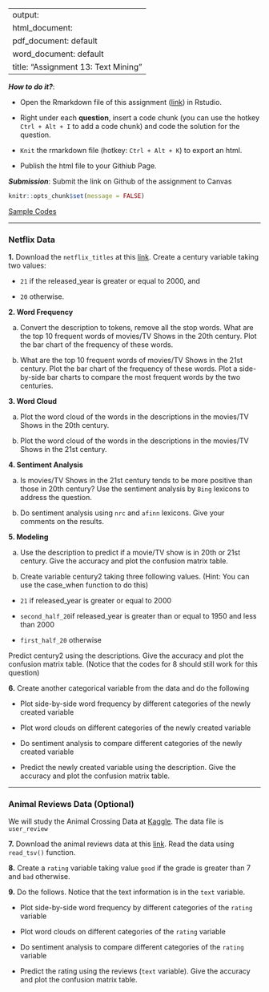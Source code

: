 
---
output: 
  html_document:
  pdf_document: default
  word_document: default
title: "Assignment 13: Text Mining"
---

***How to do it?***: 

- Open the Rmarkdown file of this assignment ([link](assignment13.Rmd)) in Rstudio. 

- Right under each **question**, insert  a code chunk (you can use the hotkey `Ctrl + Alt + I` to add a code chunk) and code the solution for the question. 

- `Knit` the rmarkdown file (hotkey: `Ctrl + Alt + K`) to export an html.  

-  Publish the html file to your Githiub Page. 

***Submission***: Submit the link on Github of the assignment to Canvas

```{r setup, include=FALSE}
knitr::opts_chunk$set(message = FALSE)
```


[Sample Codes](text_mining_sample_codes2.html)

-------

### Netflix Data

**1.** Download the `netflix_titles` at this [link](../data/netflix_titles.csv).  Create a century variable taking two values:

  - `21` if the released_year is greater or equal to 2000, and
  
  - `20` otherwise. 
    
**2. Word Frequency**    

  a. Convert the description to tokens, remove all the stop words. What are the top 10 frequent words of movies/TV Shows in the 20th century.  Plot the bar chart of the frequency of these words. 

  b. What are the top 10 frequent words of movies/TV Shows in the 21st century. Plot the bar chart of the frequency of these words. Plot a side-by-side bar charts to compare the most frequent words by the two centuries. 

**3. Word Cloud**

  a. Plot the word cloud of the words in the descriptions in the movies/TV Shows in the 20th century.
  
  b. Plot the word cloud of the words in the descriptions in the movies/TV Shows in the 21st century. 

**4. Sentiment Analysis**

  a. Is movies/TV Shows in the 21st century tends to be more positive than those in 20th century?  Use the sentiment analysis by `Bing` lexicons to address the question. 
  
  b. Do sentiment analysis using `nrc` and `afinn` lexicons.  Give your comments on the results.

**5. Modeling**

  a. Use the description to predict if a movie/TV show is in 20th or 21st century. Give the accuracy and plot the confusion matrix table. 
  
  b. Create variable century2 taking three following values. (Hint: You can use the case_when function to do this)

  - `21` if released_year is greater or equal to 2000
  
  - `second_half_20`if released_year is greater than or equal to 1950 and less than 2000
  
  - `first_half_20` otherwise
    
  Predict century2 using the descriptions. Give the accuracy and plot the confusion matrix table. (Notice that the codes for 8 should still work for this question)

**6.** Create another categorical variable from the data and do the following

  - Plot side-by-side word frequency by different categories of the newly created variable
  
  - Plot word clouds on different categories of the newly created variable
  
  - Do sentiment analysis to compare different categories of the newly created variable
  
  - Predict the newly created variable using the description. Give the accuracy and plot the confusion matrix table. 
    
-------

### Animal Reviews Data (Optional)

We will study the Animal Crossing Data at [Kaggle](https://www.kaggle.com/jessemostipak/animal-crossing). The data file is `user_review`

**7.**  Download the animal reviews data at this [link](../data/user_reviews.tsv).  Read the data using `read_tsv()` function.

**8.** Create a `rating` variable taking value `good` if the grade is greater than 7 and `bad` otherwise. 

**9.** Do the follows. Notice that the text information is in the `text` variable. 

  - Plot side-by-side word frequency by different categories of the `rating` variable
  
  - Plot word clouds on different categories of the `rating` variable
  
  - Do sentiment analysis to compare different categories of the `rating` variable
  
  - Predict the rating using the reviews (`text` variable). Give the accuracy and plot the confusion matrix table.
